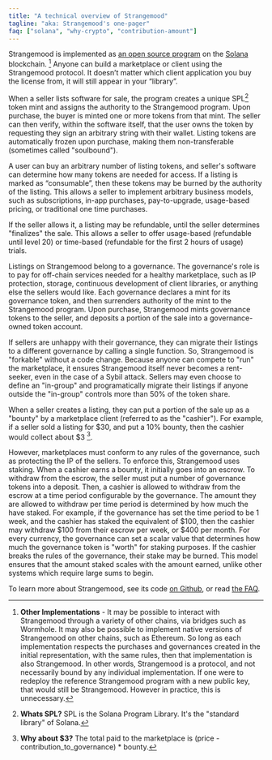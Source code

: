 ```yaml
---
title: "A technical overview of Strangemood"
tagline: "aka: Strangemood's one-pager"
faq: ["solana", "why-crypto", "contribution-amount"]
---
```


Strangemood is implemented as [an open source program](https://github.com/strangemoodfoundation/strangemood) on the [Solana](https://solana.com/) blockchain. [^other-implementations] Anyone can build a marketplace or client using the Strangemood protocol. It doesn’t matter which client application you buy the license from, it will still appear in your “library”.

When a seller lists software for sale, the program creates a unique SPL[^whats-spl] token mint and assigns the authority to the Strangemood program. Upon purchase, the buyer is minted one or more tokens from that mint. The seller can then verify, within the software itself, that the user owns the token by requesting they sign an arbitrary string with their wallet. Listing tokens are automatically frozen upon purchase, making them non-transferable (sometimes called "soulbound").

A user can buy an arbitrary number of listing tokens, and seller's software can determine how many tokens are needed for access. If a listing is marked as “consumable”, then these tokens may be burned by the authority of the listing. This allows a seller to implement arbitrary business models, such as subscriptions, in-app purchases, pay-to-upgrade, usage-based pricing, or traditional one time purchases.

If the seller allows it, a listing may be refundable, until the seller determines "finalizes" the sale. This allows a seller to offer usage-based (refundable until level 20) or time-based (refundable for the first 2 hours of usage) trials.

Listings on Strangemood belong to a governance. The governance's role is to pay for off-chain services needed for a healthy marketplace, such as IP protection, storage, continuous development of client libraries, or anything else the sellers would like. Each governance declares a mint for its governance token, and then surrenders authority of the mint to the Strangemood program. Upon purchase, Strangemood mints governance tokens to the seller, and deposits a portion of the sale into a governance-owned token account.

If sellers are unhappy with their governance, they can migrate their listings to a different governance by calling a single function. So, Strangemood is "forkable" without a code change. Because anyone can compete to "run" the marketplace, it ensures Strangemood itself never becomes a rent-seeker, even in the case of a Sybil attack. Sellers may even choose to define an "in-group" and programatically migrate their listings if anyone outside the "in-group" controls more than 50% of the token share.

When a seller creates a listing, they can put a portion of the sale up as a "bounty" by a marketplace client (referred to as the "cashier"). For example, if a seller sold a listing for $30, and put a 10% bounty, then the cashier would collect about $3 [^why-about].

However, marketplaces must conform to any rules of the governance, such as protecting the IP of the sellers. To enforce this, Strangemood uses staking. When a cashier earns a bounty, it initially goes into an escrow. To withdraw from the escrow, the seller must put a number of governance tokens into a deposit. Then, a cashier is allowed to withdraw from the escrow at a time period configurable by the governance. The amount they are allowed to withdraw per time period is determined by how much the have staked. For example, if the governance has set the time period to be 1 week, and the cashier has staked the equivalent of $100, then the cashier may withdraw $100 from their escrow per week, or $400 per month. For every currency, the governance can set a scalar value that determines how much the governance token is "worth" for staking purposes. If the cashier breaks the rules of the governance, their stake may be burned. This model ensures that the amount staked scales with the amount earned, unlike other systems which require large sums to begin.

To learn more about Strangemood, see its code [on Github](https://github.com/strangemoodfoundation/strangemood/blob/main/strangemood/programs/strangemood/src/lib.rs), or read [the FAQ](/about).

[^other-implementations]: **Other Implementations** - It may be possible to interact with Strangemood through a variety of other chains, via bridges such as Wormhole. It may also be possible to implement native versions of Strangemood on other chains, such as Ethereum. So long as each implementation respects the purchases and governances created in the initial representation, with the same rules, then that implementation is also Strangemood. In other words, Strangemood is a protocol, and not necessarily bound by any individual implementation. If one were to redeploy the reference Strangemood program with a new public key, that would still be Strangemood. However in practice, this is unnecessary.
[^whats-spl]: **Whats SPL?** SPL is the Solana Program Library. It's the "standard library" of Solana.
[^why-about]: **Why about $3?** The total paid to the marketplace is (price - contribution_to_governance) \* bounty.
